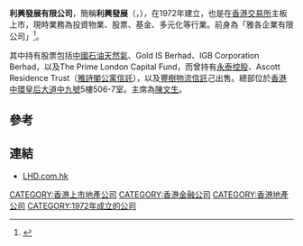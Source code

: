 '''利興發展有限公司'''，簡稱'''利興發展'''（'''{{lang-en|Lee Hing Development Limited}}'''，{{hkex|0068}}），在1972年建立，也是在[[香港交易所|香港交易所]]主板上市，現時業務為投資物業、股票、基金、多元化等行業。前身為「雅各企業有限公司」<ref>{{Cite web |url=http://www.irasia.com/listco/hk/leehing/profilec.htm |title=利興發展有限公司 |accessdate=2013-05-05 |archive-date=2019-07-29 |archive-url=https://web.archive.org/web/20190729003200/http://www.irasia.com/listco/hk/leehing/profilec.htm |dead-url=no }}</ref>。

其中持有股票包括[[中國石油天然氣|中國石油天然氣]]、Gold IS Berhad、IGB Corporation Berhad，以及The Prime London Capital Fund，而曾持有[[永泰控股|永泰控股]]、Ascott Residence Trust（[[雅詩閣公寓信託|雅詩閣公寓信託]]），以及[[豐樹物流信託|豐樹物流信託]]己出售。總部位於[[香港|香港]][[中環|中環]][[皇后大道中九號|皇后大道中九號]]5樓506-7室。主席為[[陳文生|陳文生]]。

==參考==
{{reflist}}

==連結==
*[http://www.lhd.com.hk LHD.com.hk]

[[CATEGORY:香港上市地產公司|CATEGORY:香港上市地產公司]]
[[CATEGORY:香港金融公司|CATEGORY:香港金融公司]]
[[CATEGORY:香港地產公司|CATEGORY:香港地產公司]]
[[CATEGORY:1972年成立的公司|CATEGORY:1972年成立的公司]]
